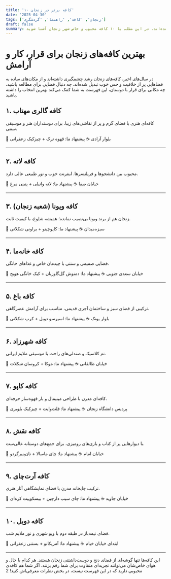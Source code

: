 ```yaml
---
title: '۱۰ کافه‌ برتر در زنجان'
date: '2025-04-30'
tags: ['زنجان', 'کافه', 'راهنما', 'گردشگری']
draft: false
summary: اگر اهل قهوه و فضای آرام هستید، در زنجان کافه‌هایی وجود دارند که نه‌تنها نوشیدنی‌های باکیفیتی سرو می‌کنند، بلکه با دکور خاص و فضای دوستانه‌شان، به مکان‌هایی جذاب برای وقت‌گذرانی تبدیل شده‌اند. در این مطلب با ۱۰ کافه محبوب و خاص شهر زنجان آشنا شوید.
---
```


# بهترین کافه‌های زنجان برای قرار، کار و آرامش

در سال‌های اخیر، کافه‌های زنجان رشد چشمگیری داشته‌اند و از مکان‌های ساده به فضاهایی پر از خلاقیت و حس خوب تبدیل شده‌اند. چه دنبال فضایی برای مطالعه باشید، چه مکانی برای قرار با دوستان، این فهرست به شما کمک می‌کند بهترین انتخاب را داشته باشید.

## ۱. کافه گالری مهتاب

کافه‌ای هنری با فضای گرم و پر از نقاشی‌های زیبا. برای دوستداران هنر و موسیقی سنتی.

📍 بلوار آزادی
☕ پیشنهاد ما: قهوه ترک + چیزکیک زعفرانی

---

## ۲. کافه لاته

محبوب بین دانشجوها و فریلنسرها. اینترنت خوب و نور طبیعی عالی دارد.

📍 خیابان صفا
☕ پیشنهاد ما: لاته وانیلی + پنینی مرغ

---

## ۳. کافه ویونا (شعبه زنجان)

زنجان هم از برند ویونا بی‌نصیب نمانده؛ همیشه شلوغ، با کیفیت ثابت.

📍 سبزه‌میدان
☕ پیشنهاد ما: کاپوچینو + براونی شکلاتی

---

## ۴. کافه خانه‌ما

فضایی صمیمی و سنتی با چیدمان خاص و غذاهای خانگی.

📍 خیابان سعدی جنوبی
☕ پیشنهاد ما: دمنوش گل‌گاوزبان + کیک خانگی هویج

---

## ۵. کافه باغ

ترکیبی از فضای سبز و ساختمان آجری قدیمی، مناسب برای آرامش عصرگاهی.

📍 بلوار پونک
☕ پیشنهاد ما: اسپرسو دوبل + کرپ شکلاتی

---

## ۶. کافه شهرزاد

تم کلاسیک و صندلی‌های راحت با موسیقی ملایم ایرانی.

📍 خیابان طالقانی
☕ پیشنهاد ما: موکا + کروسان شکلات

---

## ۷. کافه کاپو

کافه‌ای مدرن با طراحی مینیمال و بار قهوه‌ساز حرفه‌ای.

📍 پردیس دانشگاه زنجان
☕ پیشنهاد ما: فلت‌وایت + چیزکیک بلوبری

---

## ۸. کافه نقش

با دیوارهایی پر از کتاب و بازی‌های رومیزی، برای جمع‌های دوستانه عالی‌ست.

📍 خیابان امام
☕ پیشنهاد ما: چای ماسالا + نان‌پنیر‌گردو

---

## ۹. کافه آرت‌چای

ترکیب چایخانه مدرن با فضای نمایشگاهی آثار هنری.

📍 خیابان جاوید
☕ پیشنهاد ما: چای سیب دارچین + بیسکوییت کره‌ای

---

## ۱۰. کافه دوبل

فضای نیمه‌باز در طبقه دوم با ویو شهری و نور ملایم شب.

📍 ابتدای خیابان خیام
☕ پیشنهاد ما: آمریکانو + بستنی زعفرانی

---

این کافه‌ها تنها گوشه‌ای از فضای دنج و دوست‌داشتنی زنجان هستند. هر کدام با حال و هوای خاص‌شان می‌توانند تجربه‌ای متفاوت برای شما رقم بزنند. اگر شما هم کافه‌ی محبوبی دارید که در این فهرست نیست، در بخش نظرات معرفی‌اش کنید!
2
